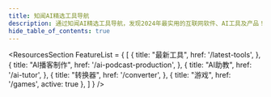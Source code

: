 ```yaml
---
title: 知闻AI精选工具导航
description: 通过知闻AI精选工具导航，发现2024年最实用的互联网软件、AI工具及产品！
hide_table_of_contents: true
---
```



<ResourcesSection 
    FeatureList = {
        [
            {
                title: "最新工具",
                href: '/latest-tools',
            },
            {
                title: "AI播客制作",
                href: '/ai-podcast-production',
            },
            {
                title: "AI助教",
                href: '/ai-tutor',
            },
            {
                title: "转换器",
                href: '/converter',
            },
            {
                title: "游戏",
                href: '/games',
                active: true
            },
        ]
    }
/>


<CardGrid>
    <CardItem truncate 
        title="Chained Together" 
        imgsrc="https://chainedtogether.top/img/header.jpg"
        sources="https://chainedtogether.top/" 
        href="https://chainedtogether.top/"
        nocontent="true"
        info="Chained Together 不仅仅是一个游戏，更是一次关于信任、默契和团队合作的奇妙冒险。每个玩家都是不可或缺的一环，你的每一个决定都可能影响整个团队的命运。" 
    />
</CardGrid>
